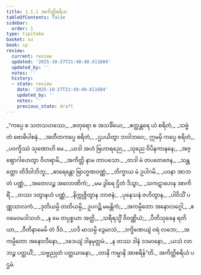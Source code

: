 ```yaml
---
title: 1.1.1 အကိတ္တိစရိယ
tableOfContents: false
sidebar:
  order: 1
type: tipitaka
basket: su
book: cp
review:
  current: review
  updated: '2025-10-27T21:48:40.611684'
  updated_by: ''
  notes: ''
  history:
  - state: review
    date: '2025-10-27T21:48:40.611684'
    updated_by: ''
    notes: ''
    previous_state: draft
---
```



<ReviewStatus review={frontmatter.review} showDetails={true} />

<HypothesisAnnotation frontmatter={frontmatter} />

<DynamicBreadcrumb />

<Division number="1" book="cp" e="ch" v="21" p="385">

<Paragraph number="2" type="verses" book="cp">
_“ကပ္ပေ စ သတသဟဿေ,_  
_စတုရော စ အသင်္ခိယေ;_  
_ဧတ္ထန္တရေ ယံ စရိတံ,_  
_သဗ္ဗံ တံ ဗောဓိပါစနံ._  

</Paragraph>

</Division>
<Division number="2" book="cp" e="ch" v="21" p="385">

<Paragraph number="3" type="verses" book="cp">
_အတီတကပ္ပေ စရိတံ,_  
_ဌပယိတွာ ဘဝါဘဝေ;_  
ဣမမှိ ကပ္ပေ စရိတံ,_  
_ပဝက္ခိဿံ သုဏောဟိ မေ._  

</Paragraph>

</Division>
<Division number="3" book="cp" e="ch" v="21" p="385">

<Paragraph number="4" type="verses" book="cp">
_ယဒါ အဟံ ဗြဟာရညေ,_  
_သုညေ ဝိပိနကာနနေ;_  
_အဇ္ဈောဂါဟေတွာ ဝိဟရာမိ,_  
_အကိတ္တိ နာမ တာပသော._  

</Paragraph>

</Division>
<Division number="4" book="cp" e="ch" v="21" p="385">

<Paragraph number="5" type="verses" book="cp">
_တဒါ မံ တပတေဇေန,_  
_သန္တတ္တော တိဒိဝါဘိဘူ;_  
_ဓာရေန္တော ဗြာဟ္မဏဝဏ္ဏံ,_  
_ဘိက္ခာယ မံ ဥပါဂမိ._  

</Paragraph>

</Division>
<Division number="5" book="cp" e="ch" v="21" p="385">

<Paragraph number="6" type="verses" book="cp">
_ပဝနာ အာဘတံ ပဏ္ဏံ,_  
_အတေလဉ္စ အလောဏိကံ;_  
_မမ ဒွါရေ ဌိတံ ဒိသွာ,_  
_သကဋာဟေန အာကိရိံ._  

</Paragraph>

</Division>
<Division number="6" book="cp" e="ch" v="21" p="385">

<Paragraph number="7" type="verses" book="cp">
_တဿ ဒတွာနဟံ ပဏ္ဏံ,_  
_နိက္ကုဇ္ဇိတွာန ဘာဇနံ;_  
_ပုနေသနံ ဇဟိတွာန,_  
_ပါဝိသိံ ပဏ္ဏသာလကံ._  

</Paragraph>

</Division>
<Division number="7" book="cp" e="ch" v="21" p="385">

<Paragraph number="8" type="verses" book="cp">
_ဒုတိယမ္ပိ တတိယမ္ပိ,_  
ဥပဂဉ္ဆိ မမန္တိကံ;_  
_အကမ္ပိတော အနောလဂ္ဂေါ,_  
_ဧဝမေဝမဒါသဟံ._  

</Paragraph>

</Division>
<Division number="8" book="cp" e="ch" v="21" p="386">

<Paragraph number="9" type="verses" book="cp">
_န မေ တပ္ပစ္စယာ အတ္ထိ,_  
_သရီရသ္မိံ ဝိဝဏ္ဏိယံ;_  
_ပီတိသုခေန ရတိယာ,_  
_ဝီတိနာမေမိ တံ ဒိဝံ._  

</Paragraph>

</Division>
<Division number="9" book="cp" e="ch" v="21" p="386">

<Paragraph number="10" type="verses" book="cp">
_ယဒိ မာသမ္ပိ ဒွေမာသံ,_  
_ဒက္ခိဏေယျံ ဝရံ လဘေ;_  
_အကမ္ပိတော အနောလီနော,_  
_ဒဒေယျံ ဒါနမုတ္တမံ._  

</Paragraph>

</Division>
<Division number="10" book="cp" e="ch" v="21" p="386">

<Paragraph number="11" type="verses" book="cp">
_န တဿ ဒါနံ ဒဒမာနော,_  
_ယသံ လာဘဉ္စ ပတ္ထယိံ;_  
_သဗ္ဗညုတံ ပတ္ထယာနော,_  
_တာနိ ကမ္မာနိ အာစရိန်”တိ._  


</Paragraph>
</Division>

<Paragraph number="12" type="center" book="cp">
အကိတ္တိစရိယံ ပဌမံ.
</Paragraph>